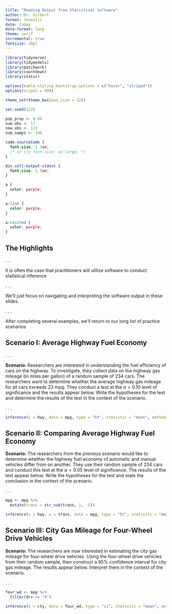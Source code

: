 ```yaml
---
title: "Reading Output from Statistical Software"
author: Dr. Gilbert
format: revealjs
date: today
date-format: long
theme: serif
incremental: true
fontsize: 20pt
---
```


```r
library(tidyverse)
library(tidymodels)
library(patchwork)
library(countdown)
library(statsr)

options(kable_styling_bootstrap_options = c("hover", "striped"))
options(scipen = 999)

theme_set(theme_bw(base_size = 32))

set.seed(123)

pop_prop <- 0.86
num_obs <- 17
new_obs <- 113
num_samps <- 100
```

```css
code.sourceCode {
  font-size: 1.3em;
  /* or try font-size: xx-large; */
}

div.cell-output-stdout {
  font-size: 1.5em;
}

a {
  color: purple;
}

a:link {
  color: purple;
}

a:visited {
  color: purple;
}
```

## The Highlights

. . .

It is often the case that practitioners will utilize software to conduct statistical inference

. . . 

We'll just focus on navigating and interpreting the software output in these slides

. . .

After completing several examples, we'll return to our long list of practice scenarios

## Scenario I: Average Highway Fuel Economy

. . .

**Scenario:** Researchers are interested in understanding the fuel efficiency of cars on the highway. To investigate, they collect data on the highway gas mileage (in miles per gallon) of a random sample of 234 cars. The researchers want to determine whether the average highway gas mileage for all cars exceeds 23 mpg. They conduct a test at the $\alpha = 0.10$ level of significance and the results appear below. Write the hypotheses for the test and determine the results of the test in the context of the scenario.

. . . 

```r
inference(y = hwy, data = mpg, type = "ht", statistic = "mean", method = "theoretical", null = 23, alternative = "greater", show_eda_plot = FALSE, show_inf_plot = FALSE)
```
## Scenario II: Comparing Average Highway Fuel Economy

**Scenario:** The researchers from the previous scenario would like to determine whether the highway fuel economy of automatic and manual vehicles differ from on another. They use their random sample of 234 cars and conduct this test at the $\alpha = 0.05$ level of significance. The results of the test appear below. Write the hypotheses for the test and state the conclusion in the context of the scenario.

. . .

```r
mpg <- mpg %>%
  mutate(trans = str_sub(trans, 1, -5))

inference(y = hwy, x = trans, data = mpg, type = "ht", statistic = "mean", method = "theoretical", null = 0, alternative = "twosided", show_eda_plot = FALSE, show_inf_plot = FALSE)
```

## Scenario III: City Gas Mileage for Four-Wheel Drive Vehicles

**Scenario:** The researchers are now interested in estimating the city gas mileage for four-wheel drive vehicles. Using the four-wheel drive vehicles from their random sample, then construct a 95% confidence interval for city gas mileage. The results appear below. Interpret them in the context of the scenario.

. . . 

```r
four_wd <- mpg %>%
  filter(drv == "4")

inference(y = cty, data = four_wd, type = "ci", statistic = "mean", method = "theoretical", conf_level = 0.95, show_eda_plot = FALSE, show_inf_plot = FALSE)
```